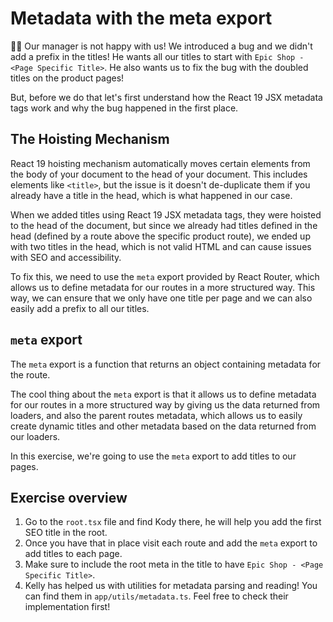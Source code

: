 # Metadata with the meta export

👨‍💼 Our manager is not happy with us! We introduced a bug and we didn't add a prefix
in the titles! He wants all our titles to start with `Epic Shop - <Page Specific Title>`.
He also wants us to fix the bug with the doubled titles on the product pages!

But, before we do that let's first understand how the React 19 JSX metadata tags work and
why the bug happened in the first place.

## The Hoisting Mechanism

React 19 hoisting mechanism automatically moves certain elements from the body of your document
to the head of your document. This includes elements like `<title>`, but the issue is it doesn't
de-duplicate them if you already have a title in the head, which is what happened in our case.

When we added titles using React 19 JSX metadata tags, they were hoisted to the head of the document,
but since we already had titles defined in the head (defined by a route above the specific product route),
we ended up with two titles in the head, which is not valid HTML and can cause issues with SEO and 
accessibility.

To fix this, we need to use the `meta` export provided by React Router, which allows us to define
metadata for our routes in a more structured way. This way, we can ensure that we only have one title
per page and we can also easily add a prefix to all our titles.

## `meta` export

The `meta` export is a function that returns an object containing metadata for the route.

The cool thing about the `meta` export is that it allows us to define metadata for our routes
in a more structured way by giving us the data returned from loaders, and also the parent 
routes metadata, which allows us to easily create dynamic titles and other metadata based on the
data returned from our loaders.

In this exercise, we're going to use the `meta` export to add titles to our pages.

## Exercise overview

1. Go to the `root.tsx` file and find Kody there, he will help you add the first SEO title in the root.
2. Once you have that in place visit each route and add the `meta` export to add titles to each page.
3. Make sure to include the root meta in the title to have `Epic Shop - <Page Specific Title>`.
4. Kelly has helped us with utilities for metadata parsing and reading! You can find them in 
   `app/utils/metadata.ts`. Feel free to check their implementation first!

  
